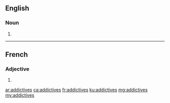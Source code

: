==English==

===Noun===
{{head|en|plural}}

# {{plural of|addictive|lang=en}}

----

==French==

===Adjective===
{{fr-adj-form}} {{g|f-p}}

# {{feminine plural of|addictif|lang=fr}}

[[ar:addictives]]
[[ca:addictives]]
[[fr:addictives]]
[[ku:addictives]]
[[mg:addictives]]
[[my:addictives]]